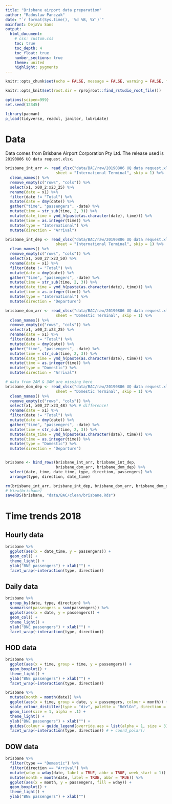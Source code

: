 ```yaml
---
title: "Brisbane airport data preparation"
author: "Radoslaw Panczak"
date: "`r format(Sys.time(), '%d %B, %Y')`"
mainfont: DejaVu Sans
output: 
  html_document: 
    # css: custom.css
    toc: true
    toc_depth: 4
    toc_float: true
    number_sections: true
    theme: united 
    highlight: pygments 
---
```


<!-- ------------------------------------------------------------ --> 
<!-- ------------------------------------------------------------ --> 

```r
knitr::opts_chunk$set(echo = FALSE, message = FALSE, warning = FALSE, fig.width=8, fig.height=6, dpi=300, out.width="800px", out.height="600px")

knitr::opts_knit$set(root.dir = rprojroot::find_rstudio_root_file())

options(scipen=999)
set.seed(12345)

library(pacman) 
p_load(tidyverse, readxl, janitor, lubridate)
```

# Data 

Data comes from Brisbane Airport Corporation Pty Ltd. The release used is `20190806 UQ data request.xlsx`.

```r
brisbane_int_arr <- read_xlsx("data/BAC/raw/20190806 UQ data request.xlsx", 
                      sheet = "International Terminal", skip = 1) %>% 
  clean_names() %>%
  remove_empty(c("rows", "cols")) %>% 
  select(x1, x00_2:x23_25) %>% 
  rename(date = x1) %>% 
  filter(date != "Total") %>% 
  mutate(date = dmy(date)) %>% 
  gather("time", "passengers", -date) %>% 
  mutate(time = str_sub(time, 2, 3)) %>% 
  mutate(date_time = ymd_h(paste(as.character(date), time))) %>% 
  mutate(time = as.integer(time)) %>% 
  mutate(type = "International") %>% 
  mutate(direction = "Arrival")

brisbane_int_dep <- read_xlsx("data/BAC/raw/20190806 UQ data request.xlsx", 
                      sheet = "International Terminal", skip = 1) %>% 
  clean_names() %>%
  remove_empty(c("rows", "cols")) %>% 
  select(x1, x00_27:x23_50) %>% 
  rename(date = x1) %>% 
  filter(date != "Total") %>% 
  mutate(date = dmy(date)) %>% 
  gather("time", "passengers", -date) %>% 
  mutate(time = str_sub(time, 2, 3)) %>% 
  mutate(date_time = ymd_h(paste(as.character(date), time))) %>% 
  mutate(time = as.integer(time)) %>% 
  mutate(type = "International") %>% 
  mutate(direction = "Departure")

brisbane_dom_arr <- read_xlsx("data/BAC/raw/20190806 UQ data request.xlsx", 
                      sheet = "Domestic Terminal", skip = 1) %>% 
  clean_names() %>%
  remove_empty(c("rows", "cols")) %>% 
  select(x1, x00_2:x23_25) %>% 
  rename(date = x1) %>% 
  filter(date != "Total") %>% 
  mutate(date = dmy(date)) %>% 
  gather("time", "passengers", -date) %>% 
  mutate(time = str_sub(time, 2, 3)) %>% 
  mutate(date_time = ymd_h(paste(as.character(date), time))) %>% 
  mutate(time = as.integer(time)) %>% 
  mutate(type = "Domestic") %>% 
  mutate(direction = "Arrival")

# data from 2AM & 3AM are missing here
brisbane_dom_dep <- read_xlsx("data/BAC/raw/20190806 UQ data request.xlsx", 
                      sheet = "Domestic Terminal", skip = 1) %>% 
  clean_names() %>%
  remove_empty(c("rows", "cols")) %>% 
  select(x1, x00_27:x23_48) %>% # difference!
  rename(date = x1) %>% 
  filter(date != "Total") %>% 
  mutate(date = dmy(date)) %>% 
  gather("time", "passengers", -date) %>% 
  mutate(time = str_sub(time, 2, 3)) %>% 
  mutate(date_time = ymd_h(paste(as.character(date), time))) %>% 
  mutate(time = as.integer(time)) %>% 
  mutate(type = "Domestic") %>% 
  mutate(direction = "Departure")


brisbane <- bind_rows(brisbane_int_arr, brisbane_int_dep,
                      brisbane_dom_arr, brisbane_dom_dep) %>% 
  select(date, time, date_time, type, direction, passengers) %>% 
  arrange(type, direction, date_time)

rm(brisbane_int_arr, brisbane_int_dep, brisbane_dom_arr, brisbane_dom_dep)
# View(brisbane)
saveRDS(brisbane, "data/BAC/clean/brisbane.Rds")
```

# Time trends 2018

## Hourly data 

```r
brisbane %>% 
  ggplot(aes(x = date_time, y = passengers)) +
  geom_col() + 
  theme_light() + 
  ylab("BNE passengers") + xlab("") + 
  facet_wrap(~interaction(type, direction))
```

## Daily data

```r
brisbane %>% 
  group_by(date, type, direction) %>% 
  summarise(passengers = sum(passengers)) %>% 
  ggplot(aes(x = date, y = passengers)) +
  geom_col() + 
  theme_light() + 
  ylab("BNE passengers") + xlab("") + 
  facet_wrap(~interaction(type, direction)) 
```

## HOD data

```r
brisbane %>% 
  ggplot(aes(x = time, group = time, y = passengers)) +
  geom_boxplot() + 
  theme_light() + 
  ylab("BNE passengers") + xlab("") + 
  facet_wrap(~interaction(type, direction)) 
```

```r
brisbane %>% 
  mutate(month = month(date)) %>% 
  ggplot(aes(x = time, group = date, y = passengers, colour = month)) +
  scale_colour_distiller(type = "div", palette = "RdYlGn", direction = 1) + 
  geom_line(size = 1, alpha = .1) + 
  theme_light() + 
  ylab("BNE passengers") + xlab("") + 
  guides(colour = guide_legend(override.aes = list(alpha = 1, size = 3))) +
  facet_wrap(~interaction(type, direction)) # + coord_polar()
```

## DOW data

```r
brisbane %>% 
  filter(type == "Domestic") %>% 
  filter(direction == "Arrival") %>% 
  mutate(wday = wday(date, label = TRUE, abbr = TRUE, week_start = 1)) %>% 
  mutate(month = month(date, label = TRUE, abbr = TRUE)) %>% 
  ggplot(aes(x = month, y = passengers, fill = wday)) +
  geom_boxplot() + 
  theme_light() + 
  ylab("BNE passengers") + xlab("")
```
